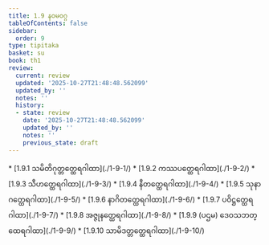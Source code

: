 ```yaml
---
title: 1.9 နဝမဝဂ္ဂ
tableOfContents: false
sidebar:
  order: 9
type: tipitaka
basket: su
book: th1
review:
  current: review
  updated: '2025-10-27T21:48:48.562099'
  updated_by: ''
  notes: ''
  history:
  - state: review
    date: '2025-10-27T21:48:48.562099'
    updated_by: ''
    notes: ''
    previous_state: draft
---
```



<ReviewStatus review={frontmatter.review} showDetails={true} />

<HypothesisAnnotation frontmatter={frontmatter} />

<DynamicBreadcrumb />



<TableOfContents book="th1" section="1.9">
* [1.9.1 သမိတိဂုတ္တတ္ထေရဂါထာ](./1-9-1/)
* [1.9.2 ကဿပတ္ထေရဂါထာ](./1-9-2/)
* [1.9.3 သီဟတ္ထေရဂါထာ](./1-9-3/)
* [1.9.4 နီတတ္ထေရဂါထာ](./1-9-4/)
* [1.9.5 သုနာဂတ္ထေရဂါထာ](./1-9-5/)
* [1.9.6 နာဂိတတ္ထေရဂါထာ](./1-9-6/)
* [1.9.7 ပဝိဋ္ဌတ္ထေရဂါထာ](./1-9-7/)
* [1.9.8 အဇ္ဇုနတ္ထေရဂါထာ](./1-9-8/)
* [1.9.9 (ပဌမ) ဒေဝသဘတ္ထေရဂါထာ](./1-9-9/)
* [1.9.10 သာမိဒတ္တတ္ထေရဂါထာ](./1-9-10/)
</TableOfContents>